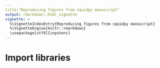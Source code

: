 ```yaml
---
title:"Reproducing figures from squidpy manuscript"
output: rmarkdown::html_vignette
vignette: >
  %\VignetteIndexEntry{Reproducing figures from squidpy manuscript}
  %\VignetteEngine{knitr::rmarkdown}
  \usepackage[utf8]{inputenc}
---
```


# Import libraries

